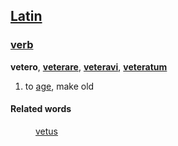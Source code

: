 ==[[Latin]]==
===[[verb]]===
'''vetero''', '''[[veterare]]''', '''[[veteravi]]''', '''[[veteratum]]'''

# to [[age]], make old
====Related words====
: [[vetus]]
